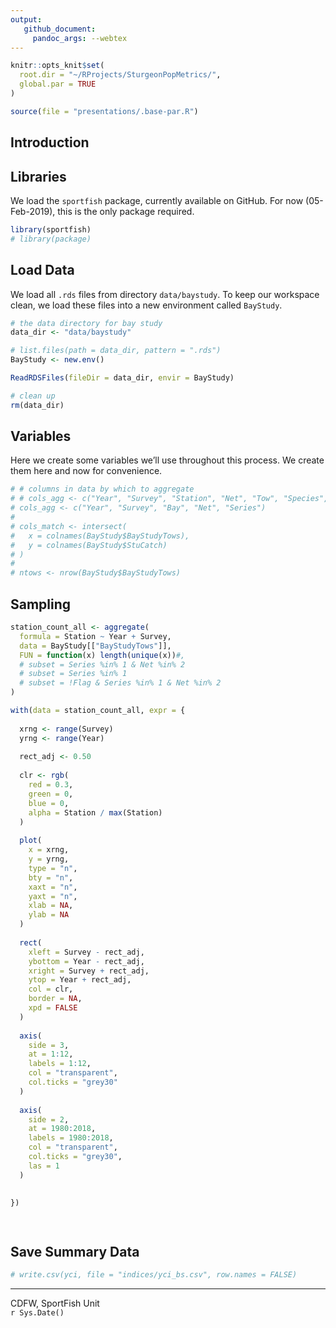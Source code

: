 ```yaml
---
output:
   github_document:
     pandoc_args: --webtex
---
```


```r

knitr::opts_knit$set(
  root.dir = "~/RProjects/SturgeonPopMetrics/",
  global.par = TRUE
)

```

```r

source(file = "presentations/.base-par.R")

```

## Introduction



## Libraries

We load the `sportfish` package, currently available on GitHub. For now (05-Feb-2019), this is the only package required.

```r

library(sportfish)
# library(package)

```

## Load Data

We load all `.rds` files from directory `data/baystudy`. To keep our workspace clean, we load these files into a new environment called `BayStudy`.


```r

# the data directory for bay study
data_dir <- "data/baystudy"

# list.files(path = data_dir, pattern = ".rds")
BayStudy <- new.env()

ReadRDSFiles(fileDir = data_dir, envir = BayStudy)

# clean up
rm(data_dir)

```

## Variables

Here we create some variables we'll use throughout this process. We create them here and now for convenience.

```r

# # columns in data by which to aggregate
# # cols_agg <- c("Year", "Survey", "Station", "Net", "Tow", "Species", "AgeCat")
# cols_agg <- c("Year", "Survey", "Bay", "Net", "Series")
# 
# cols_match <- intersect(
#   x = colnames(BayStudy$BayStudyTows),
#   y = colnames(BayStudy$StuCatch)
# )
# 
# ntows <- nrow(BayStudy$BayStudyTows)

```

## Sampling

```r

station_count_all <- aggregate(
  formula = Station ~ Year + Survey,
  data = BayStudy[["BayStudyTows"]],
  FUN = function(x) length(unique(x))#,
  # subset = Series %in% 1 & Net %in% 2
  # subset = Series %in% 1
  # subset = !Flag & Series %in% 1 & Net %in% 2
)

```

```r

with(data = station_count_all, expr = {
  
  xrng <- range(Survey)
  yrng <- range(Year)
  
  rect_adj <- 0.50
  
  clr <- rgb(
    red = 0.3,
    green = 0,
    blue = 0,
    alpha = Station / max(Station)
  )
  
  plot(
    x = xrng,
    y = yrng,
    type = "n",
    bty = "n",
    xaxt = "n",
    yaxt = "n",
    xlab = NA,
    ylab = NA
  )
  
  rect(
    xleft = Survey - rect_adj,
    ybottom = Year - rect_adj,
    xright = Survey + rect_adj,
    ytop = Year + rect_adj,
    col = clr,
    border = NA,
    xpd = FALSE
  )
  
  axis(
    side = 3,
    at = 1:12,
    labels = 1:12,
    col = "transparent",
    col.ticks = "grey30"
  )
  
  axis(
    side = 2,
    at = 1980:2018,
    labels = 1980:2018,
    col = "transparent",
    col.ticks = "grey30",
    las = 1
  )
  
  
})




```


## Save Summary Data

```r
# write.csv(yci, file = "indices/yci_bs.csv", row.names = FALSE)
```

---
CDFW, SportFish Unit  
`r Sys.Date()`
